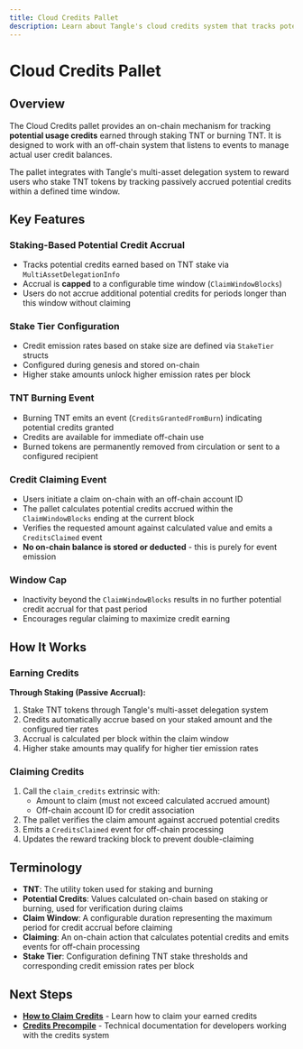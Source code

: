 ```yaml
---
title: Cloud Credits Pallet
description: Learn about Tangle's cloud credits system that tracks potential usage credits earned through staking and burning TNT tokens.
---
```


# Cloud Credits Pallet

## Overview

The Cloud Credits pallet provides an on-chain mechanism for tracking **potential usage credits** earned through staking TNT or burning TNT. It is designed to work with an off-chain system that listens to events to manage actual user credit balances.

The pallet integrates with Tangle's multi-asset delegation system to reward users who stake TNT tokens by tracking passively accrued potential credits within a defined time window.

## Key Features

### Staking-Based Potential Credit Accrual

- Tracks potential credits earned based on TNT stake via `MultiAssetDelegationInfo`
- Accrual is **capped** to a configurable time window (`ClaimWindowBlocks`)
- Users do not accrue additional potential credits for periods longer than this window without claiming

### Stake Tier Configuration

- Credit emission rates based on stake size are defined via `StakeTier` structs
- Configured during genesis and stored on-chain
- Higher stake amounts unlock higher emission rates per block

### TNT Burning Event

- Burning TNT emits an event (`CreditsGrantedFromBurn`) indicating potential credits granted
- Credits are available for immediate off-chain use
- Burned tokens are permanently removed from circulation or sent to a configured recipient

### Credit Claiming Event

- Users initiate a claim on-chain with an off-chain account ID
- The pallet calculates potential credits accrued within the `ClaimWindowBlocks` ending at the current block
- Verifies the requested amount against calculated value and emits a `CreditsClaimed` event
- **No on-chain balance is stored or deducted** - this is purely for event emission

### Window Cap

- Inactivity beyond the `ClaimWindowBlocks` results in no further potential credit accrual for that past period
- Encourages regular claiming to maximize credit earning

## How It Works

### Earning Credits

**Through Staking (Passive Accrual):**

1. Stake TNT tokens through Tangle's multi-asset delegation system
2. Credits automatically accrue based on your staked amount and the configured tier rates
3. Accrual is calculated per block within the claim window
4. Higher stake amounts may qualify for higher tier emission rates

### Claiming Credits

1. Call the `claim_credits` extrinsic with:
   - Amount to claim (must not exceed calculated accrued amount)
   - Off-chain account ID for credit association
2. The pallet verifies the claim amount against accrued potential credits
3. Emits a `CreditsClaimed` event for off-chain processing
4. Updates the reward tracking block to prevent double-claiming

## Terminology

- **TNT**: The utility token used for staking and burning
- **Potential Credits**: Values calculated on-chain based on staking or burning, used for verification during claims
- **Claim Window**: A configurable duration representing the maximum period for credit accrual before claiming
- **Claiming**: An on-chain action that calculates potential credits and emits events for off-chain processing
- **Stake Tier**: Configuration defining TNT stake thresholds and corresponding credit emission rates per block

## Next Steps

- **[How to Claim Credits](./claiming)** - Learn how to claim your earned credits
- **[Credits Precompile](./precompile)** - Technical documentation for developers working with the credits system

